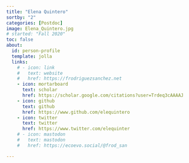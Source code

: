 ```yaml
---
title: "Elena Quintero"
sortby: "2"
categories: [Postdoc]
image: Elena_Quintero.jpg
# started: "Fall 2020"
toc: false
about:
  id: person-profile
  template: jolla
  links:
    # - icon: link
    #   text: website
    #   href: https://frodriguezsanchez.net
    - icon: mortarboard
      text: scholar
      href: https://scholar.google.com/citations?user=Trdeq3cAAAAJ
    - icon: github
      text: github
      href: https://www.github.com/elequintero
    - icon: twitter
      text: twitter
      href: https://www.twitter.com/elequinter
    # - icon: mastodon
    #   text: mastodon
    #   href: https://ecoevo.social/@frod_san

---
```


:::{#person-profile}
:::






